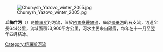 {{Unreferenced|time=2017-07-10T19:03:14+00:00}}[[Image:Chumysh_Yazovo_winter_2005.jpg|thumb]]

'''丘梅什河'''（{{lang-ru|Чумыш}}）是[[俄羅斯|俄羅斯]]的河流，位於[[阿爾泰邊疆區|阿爾泰邊疆區]]，屬於[[鄂畢河|鄂畢河]]的右支流，河道全長644公里，流域面積23,900平方公里，河水主要來自融雪，每年在十一月至翌年四月結冰。

{{coord|53|32|25|N|83|10|04|E|type:landmark_source:kolossus-nowiki|display=title}}

{{鄂畢河}}

[[Category:俄羅斯河流|Category:俄羅斯河流]]

{{Russia-geo-stub}}